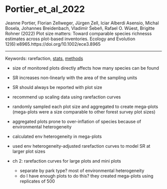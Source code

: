 # Portier_et_al_2022

Jeanne Portier, Florian Zellweger, Jürgen Zell, Iciar Alberdi Asensio, Michal Bosela, Johannes Breidenbach, Vladimír Šebeň, Rafael O. Wüest, Brigitte Rohner (2022) Plot size matters: Toward comparable species richnesss estimates across plot-based inventories. Ecology and Evolution 12(6):e8965.https://doi.org/10.1002/ece3.8965

------------------------------------------------------------------------

Keywords: rarefaction, [stats](../topics/Statistics.qmd), [methods](../topics/Methods.qmd)

-   size of monitored plots directly affects how many species can be found

-   SR increases non-linearly with the area of the sampling units

-   SR should always be reported with plot size

-   recommend up scaling data using rarefaction curves

-   randomly sampled each plot size and aggregated to create mega-plots (mega-plots were a size comparable to other forest survey plot sizes)

-   aggregated plots prone to over-inflation of species because of environmental heterogeneity

-   calculated env heterogeneity in mega-plots

-   used env heterogeneity-adjusted rarefaction curves to model SR at larger plot sizes

-   ch 2: rarefaction curves for large plots and mini plots

    -   separate by park type? most of environmental heterogeneity
    -   do I have enough plots to do this? they created mega-plots using replicates of 500


